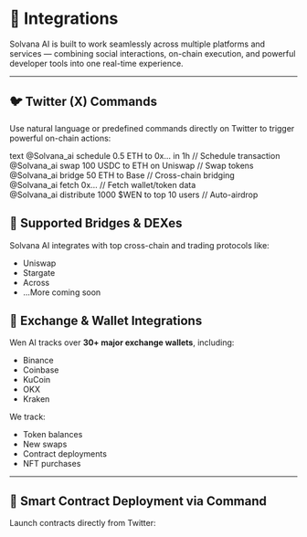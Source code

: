 # 🔗 Integrations

Solvana AI is built to work seamlessly across multiple platforms and services — combining social interactions, on-chain execution, and powerful developer tools into one real-time experience.

---

## 🐦 Twitter (X) Commands

Use natural language or predefined commands directly on Twitter to trigger powerful on-chain actions:

text
@Solvana_ai schedule 0.5 ETH to 0x... in 1h         // Schedule transaction  
@Solvana_ai swap 100 USDC to ETH on Uniswap        // Swap tokens  
@Solvana_ai bridge 50 ETH to Base                  // Cross-chain bridging  
@Solvana_ai fetch 0x...                             // Fetch wallet/token data  
@Solvana_ai distribute 1000 $WEN to top 10 users   // Auto-airdrop  



## 🌉 Supported Bridges & DEXes

Solvana AI integrates with top cross-chain and trading protocols like:

- Uniswap  
- Stargate  
- Across  
- ...More coming soon



## 🔄 Exchange & Wallet Integrations

Wen AI tracks over **30+ major exchange wallets**, including:

- Binance  
- Coinbase  
- KuCoin  
- OKX  
- Kraken  

We track:

- Token balances  
- New swaps  
- Contract deployments  
- NFT purchases

---

## 🧠 Smart Contract Deployment via Command

Launch contracts directly from Twitter:

